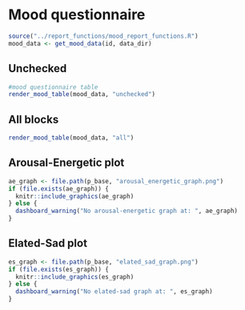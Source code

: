 # Mood questionnaire {.tabset}

```r
source("../report_functions/mood_report_functions.R")
mood_data <- get_mood_data(id, data_dir)
```

## Unchecked

```r
#mood questionnaire table
render_mood_table(mood_data, "unchecked")
```

## All blocks
```r
render_mood_table(mood_data, "all")
```

## Arousal-Energetic plot
```r
ae_graph <- file.path(p_base, "arousal_energetic_graph.png")
if (file.exists(ae_graph)) {
  knitr::include_graphics(ae_graph)
} else {
  dashboard_warning("No arousal-energetic graph at: ", ae_graph)
}
```

## Elated-Sad plot
```r
es_graph <- file.path(p_base, "elated_sad_graph.png")
if (file.exists(es_graph)) {
  knitr::include_graphics(es_graph)
} else {
  dashboard_warning("No elated-sad graph at: ", es_graph)
}
```